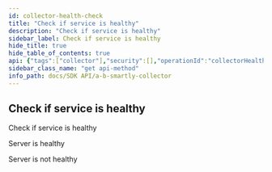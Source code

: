 ```yaml
---
id: collector-health-check
title: "Check if service is healthy"
description: "Check if service is healthy"
sidebar_label: Check if service is healthy
hide_title: true
hide_table_of_contents: true
api: {"tags":["collector"],"security":[],"operationId":"collectorHealthCheck","responses":{"200":{"description":"Server is healthy"},"500":{"description":"Server is not healthy"}},"description":"Check if service is healthy","method":"get","path":"/healthy","servers":[{"url":"https://sandbox.absmartly.io/v1"}],"securitySchemes":{"ApiKey":{"type":"apiKey","name":"X-API-Key","in":"header"}},"info":{"title":"A/B Smartly Collector","version":"1.0.0","description":"A/B Smartly Collector API Specification","contact":{"email":"api@absmartly.com"},"license":{"name":"proprietary"}},"postman":{"name":"Check if service is healthy","description":{"type":"text/plain"},"url":{"path":["healthy"],"host":["{{baseUrl}}"],"query":[],"variable":[]},"method":"GET"}}
sidebar_class_name: "get api-method"
info_path: docs/SDK API/a-b-smartly-collector
---
```



## Check if service is healthy



Check if service is healthy

<div><ApiTabs><TabItem label={"200"} value={"200"}><div>

Server is healthy

</div><div></div></TabItem><TabItem label={"500"} value={"500"}><div>

Server is not healthy

</div><div></div></TabItem></ApiTabs></div>
      